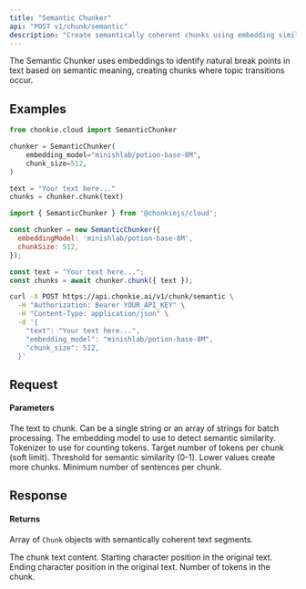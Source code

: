 ```yaml
---
title: "Semantic Chunker"
api: "POST v1/chunk/semantic"
description: "Create semantically coherent chunks using embedding similarity"
---
```


The Semantic Chunker uses embeddings to identify natural break points in text based on semantic meaning, creating chunks where topic transitions occur.

## Examples

<CodeGroup>

```python Python
from chonkie.cloud import SemanticChunker

chunker = SemanticChunker(
    embedding_model="minishlab/potion-base-8M",
    chunk_size=512,
)

text = "Your text here..."
chunks = chunker.chunk(text)
```

```javascript JavaScript
import { SemanticChunker } from '@chonkiejs/cloud';

const chunker = new SemanticChunker({
  embeddingModel: 'minishlab/potion-base-8M',
  chunkSize: 512,
});

const text = "Your text here...";
const chunks = await chunker.chunk({ text });
```

```bash cURL
curl -X POST https://api.chonkie.ai/v1/chunk/semantic \
  -H "Authorization: Bearer YOUR_API_KEY" \
  -H "Content-Type: application/json" \
  -d '{
    "text": "Your text here...",
    "embedding_model": "minishlab/potion-base-8M",
    "chunk_size": 512,
  }'
```

</CodeGroup>

## Request

#### Parameters

<ParamField path="text" type="string | string[]" required>
  The text to chunk. Can be a single string or an array of strings for batch processing.
</ParamField>

<ParamField path="embedding_model" type="string" default="minishlab/potion-base-8M">
  The embedding model to use to detect semantic similarity.
</ParamField>

<ParamField path="tokenizer" type="string" default="gpt2">
  Tokenizer to use for counting tokens.
</ParamField>

<ParamField path="chunk_size" type="integer" default="512">
  Target number of tokens per chunk (soft limit).
</ParamField>

<ParamField path="threshold" type="float" default="0.8">
  Threshold for semantic similarity (0-1). Lower values create more chunks.
</ParamField>

<ParamField path="min_sentences_per_chunk" type="integer" default="1">
  Minimum number of sentences per chunk.
</ParamField>

## Response

#### Returns

Array of `Chunk` objects with semantically coherent text segments.

<ResponseField name="text" type="string">
  The chunk text content.
</ResponseField>

<ResponseField name="start_index" type="integer">
  Starting character position in the original text.
</ResponseField>

<ResponseField name="end_index" type="integer">
  Ending character position in the original text.
</ResponseField>

<ResponseField name="token_count" type="integer">
  Number of tokens in the chunk.
</ResponseField>


